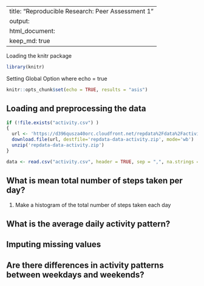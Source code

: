 
---
title: "Reproducible Research: Peer Assessment 1"
output: 
html_document:
keep_md: true
---
Loading the knitr package
```r
library(knitr)
```

Setting Global Option where echo = true
```r
knitr::opts_chunk$set(echo = TRUE, results = "asis")
```


## Loading and preprocessing the data
```r
if (!file.exists("activity.csv") )
{
  url <- 'https://d396qusza40orc.cloudfront.net/repdata%2Fdata%2Factivity.zip'  
  download.file(url, destfile='repdata-data-activity.zip', mode='wb')  
  unzip('repdata-data-activity.zip')
}

data <- read.csv("activity.csv", header = TRUE, sep = ",", na.strings = "NA", colClasses=c("numeric", "character", "numeric"))

```


## What is mean total number of steps taken per day?

1. Make a histogram of the total number of steps taken each day


## What is the average daily activity pattern?



## Imputing missing values



## Are there differences in activity patterns between weekdays and weekends?
